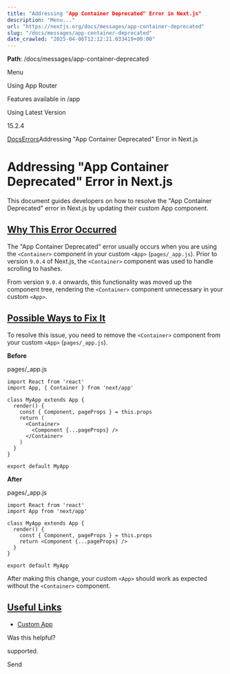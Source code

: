 ---
title: "Addressing "App Container Deprecated" Error in Next.js"
description: "Menu..."
url: "https://nextjs.org/docs/messages/app-container-deprecated"
slug: "/docs/messages/app-container-deprecated"
date_crawled: "2025-04-06T12:12:21.033419+00:00"
---

**Path**: /docs/messages/app-container-deprecated

Menu

Using App Router

Features available in /app

Using Latest Version

15.2.4

[Docs](/docs)[Errors](/docs)Addressing "App Container Deprecated" Error in Next.js

# Addressing "App Container Deprecated" Error in Next.js

This document guides developers on how to resolve the "App Container Deprecated" error in Next.js by updating their custom App component.

## [Why This Error Occurred](#why-this-error-occurred)

The "App Container Deprecated" error usually occurs when you are using the `<Container>` component in your custom `<App>` (`pages/_app.js`). Prior to version `9.0.4` of Next.js, the `<Container>` component was used to handle scrolling to hashes.

From version `9.0.4` onwards, this functionality was moved up the component tree, rendering the `<Container>` component unnecessary in your custom `<App>`.

## [Possible Ways to Fix It](#possible-ways-to-fix-it)

To resolve this issue, you need to remove the `<Container>` component from your custom `<App>` (`pages/_app.js`).

**Before**

pages/\_app.js

```
import React from 'react'
import App, { Container } from 'next/app'
 
class MyApp extends App {
  render() {
    const { Component, pageProps } = this.props
    return (
      <Container>
        <Component {...pageProps} />
      </Container>
    )
  }
}
 
export default MyApp
```

**After**

pages/\_app.js

```
import React from 'react'
import App from 'next/app'
 
class MyApp extends App {
  render() {
    const { Component, pageProps } = this.props
    return <Component {...pageProps} />
  }
}
 
export default MyApp
```

After making this change, your custom `<App>` should work as expected without the `<Container>` component.

## [Useful Links](#useful-links)

* [Custom App](/docs/pages/building-your-application/routing/custom-app)

Was this helpful?

supported.

Send